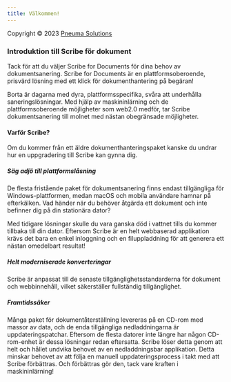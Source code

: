 ```yaml
---
title: Välkommen!
---
```



Copyright © 2023 [Pneuma Solutions](https://www.pneumasolutions.com)  
### Introduktion till Scribe för dokument

Tack för att du väljer Scribe for Documents för dina behov av dokumentsanering. Scribe for Documents är en plattformsoberoende, prisvärd lösning med ett klick för dokumenthantering på begäran!

Borta är dagarna med dyra, plattformsspecifika, svåra att underhålla saneringslösningar. Med hjälp av maskininlärning och de plattformsoberoende möjligheter som web2.0 medför, tar Scribe dokumentsanering till molnet med nästan obegränsade möjligheter.

#### Varför Scribe?

Om du kommer från ett äldre dokumenthanteringspaket kanske du undrar hur en uppgradering till Scribe kan gynna dig.

##### Säg adjö till plattformslåsning

De flesta fristående paket för dokumentsanering finns endast tillgängliga för Windows-plattformen, medan macOS och mobila användare hamnar på efterkälken. Vad händer när du behöver åtgärda ett dokument och inte befinner dig på din stationära dator?

Med tidigare lösningar skulle du vara ganska död i vattnet tills du kommer tillbaka till din dator. Eftersom Scribe är en helt webbaserad applikation krävs det bara en enkel inloggning och en filuppladdning för att generera ett nästan omedelbart resultat!

##### Helt moderniserade konverteringar

Scribe är anpassat till de senaste tillgänglighetsstandarderna för dokument och webbinnehåll, vilket säkerställer fullständig tillgänglighet.

##### Framtidssäker

Många paket för dokumentåterställning levereras på en CD-rom med massor av data, och de enda tillgängliga nedladdningarna är uppdateringspatchar. Eftersom de flesta datorer inte längre har någon CD-rom-enhet är dessa lösningar redan eftersatta. Scribe löser detta genom att helt och hållet undvika behovet av en nedladdningsbar applikation. Detta minskar behovet av att följa en manuell uppdateringsprocess i takt med att Scribe förbättras. Och förbättras gör den, tack vare kraften i maskininlärning!

